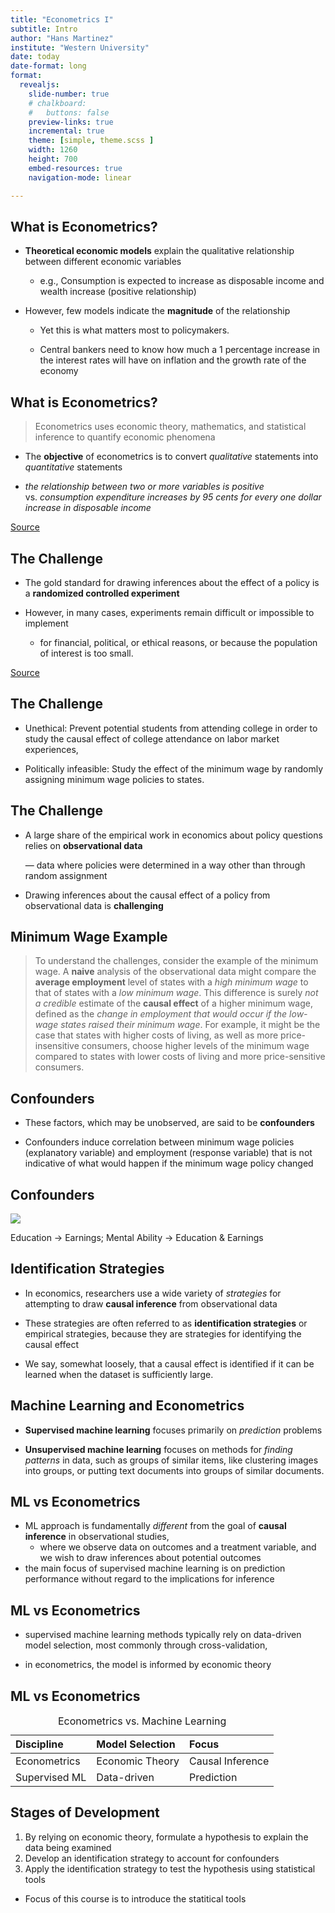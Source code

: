 ```yaml
---
title: "Econometrics I"
subtitle: Intro
author: "Hans Martinez"
institute: "Western University"
date: today
date-format: long
format:
  revealjs:
    slide-number: true
    # chalkboard: 
    #   buttons: false
    preview-links: true
    incremental: true
    theme: [simple, theme.scss ]
    width: 1260
    height: 700
    embed-resources: true
    navigation-mode: linear

---
```

## What is Econometrics?

- **Theoretical economic models** explain the qualitative relationship between different economic variables

    - e.g., Consumption is expected to increase as disposable income and wealth increase (positive relationship)

- However, few models indicate the **magnitude** of the relationship

    - Yet this is what matters most to policymakers. 

    - Central bankers need to know how much a 1 percentage increase in the interest rates will have on inflation and the growth rate of the economy

## What is Econometrics?

> Econometrics uses economic theory, mathematics, and statistical inference to quantify economic phenomena

- The **objective** of econometrics is to convert *qualitative* statements into *quantitative* statements

- *the relationship between two or more variables is positive* vs. *consumption expenditure increases by 95 cents for every one dollar increase in disposable income*

[Source](https://www.imf.org/external/pubs/ft/fandd/2011/12/basics.htm){.footer}

## The Challenge

- The gold standard for drawing inferences about the effect of a policy is a **randomized controlled experiment**

- However, in many cases, experiments remain difficult or impossible to implement
    - for financial, political, or ethical reasons, or because the population of interest is too small.

[Source](https://pubs.aeaweb.org/doi/pdfplus/10.1257/jep.31.2.3){.footer}

## The Challenge

- Unethical: Prevent potential students from attending college in order to study the causal effect of college attendance on labor market experiences, 

- Politically infeasible: Study the effect of the minimum wage by randomly assigning minimum wage policies to states.

## The Challenge

- A large share of the empirical work in economics about policy questions relies on **observational data**

    — data where policies were determined in a way other than through random assignment

- Drawing inferences about the causal effect of a policy from observational data is **challenging**

## Minimum Wage Example

> To understand the challenges, consider the example of the minimum wage. A **naive** analysis of the observational data might compare the **average employment** level of states with a *high minimum wage* to that of states with a *low minimum wage*. This difference is surely *not a credible* estimate of the **causal effect** of a higher minimum wage, defined as the *change in employment that would occur if the low-wage states raised their minimum wage*. For example, it might be the case that states with higher costs of living, as well as more price-insensitive consumers, choose higher levels of the minimum wage compared to states with lower costs of living and more price-sensitive consumers.

## Confounders

- These factors, which may be unobserved, are said to be **confounders**

- Confounders induce correlation between minimum wage policies (explanatory variable) and employment (response variable) that is not indicative of what would happen if the minimum wage policy changed

## Confounders

::: {#fig-dag fig-width="85%"}

![](figs/earnings_dag-1.png)

Education -> Earnings; Mental Ability -> Education & Earnings

:::


## Identification Strategies

- In economics, researchers use a wide variety of *strategies* for attempting to draw **causal inference** from observational data

- These strategies are often referred to as **identification strategies** or empirical strategies, because they are strategies for identifying the causal effect

- We say, somewhat loosely, that a causal effect is identified if it can be learned when the dataset is sufficiently large.

## Machine Learning and Econometrics

- **Supervised machine learning** focuses primarily on *prediction* problems

- **Unsupervised machine learning** focuses on methods for *finding patterns* in data, such as groups of similar items, like clustering images into groups, or putting text documents into groups of similar documents.

## ML vs Econometrics

- ML approach is fundamentally *different* from the goal of **causal inference** in observational studies, 
    - where we observe data on outcomes and a treatment variable, and we wish to draw inferences about potential outcomes

- the main focus of supervised machine learning is on prediction performance without regard to the implications for inference

## ML vs Econometrics

- supervised machine learning methods typically rely on data-driven model selection, most commonly through cross-validation,

- in econometrics, the model is informed by economic theory


## ML vs Econometrics

| Discipline | Model Selection | Focus |
|:-----------|:----------------|:------|
| Econometrics | Economic Theory | Causal Inference |
| Supervised ML | Data-driven | Prediction |
: Econometrics vs. Machine Learning

## Stages of Development

1. By relying on economic theory, formulate a hypothesis to explain the data being examined
1. Develop an identification strategy to account for confounders
1. Apply the identification strategy to test the hypothesis using statistical tools

- Focus of this course is to introduce the statitical tools